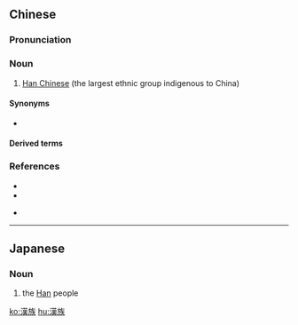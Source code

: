 ==Chinese==
{{zh-forms|s=汉族}}

===Pronunciation===
{{zh-pron
|m=hànzú
|c=hon3 zuk6
|h=pfs=hon-chhu̍k
|mn=Hàn-cho̍k
|w=2hoe zoq
|cat=n
}}

===Noun===
{{zh-noun}}

# [[Han Chinese]] (the largest ethnic group indigenous to China)

====Synonyms====
* {{zh-l|漢人}}

====Derived terms====
{{zh-der|大漢族主義}}

===References===
* {{pedialite|漢族|lang=zh}}
* {{pedialite|Han Chinese}}

* {{cite-book|last= |first= |authorlink= |coauthors= |year=1994|title=Dictionary of Modern Chinese (現代漢語詞典)|language=Mandarin|publisher=The Commercial Press|location=Hong Kong|isbn=9620701348}}

----

==Japanese==
{{ja-kanjitab|かん|ぞく|yomi=on}}

===Noun===
{{ja-noun|かんぞく}}

# the [[Han]] people

[[ko:漢族]]
[[hu:漢族]]